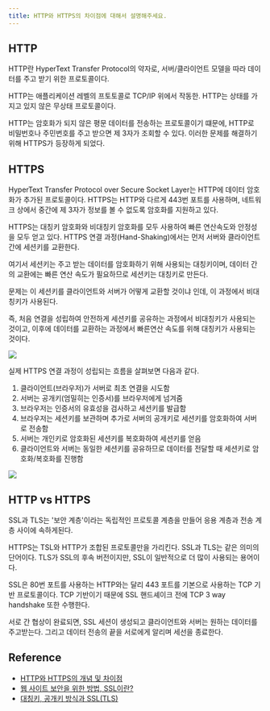 ```yaml
---
title: HTTP와 HTTPS의 차이점에 대해서 설명해주세요.
---
```



## HTTP

HTTP란 HyperText Transfer Protocol의 약자로, 서버/클라이언트 모델을 따라 데이터를 주고
받기 위한 프로토콜이다.

HTTP는 애플리케이션 레벨의 프토토콜로 TCP/IP 위에서 작동한. HTTP는 상태를 가지고 있지 않은
무상태 프로토콜이다.

HTTP는 암호화가 되지 않은 평문 데이터를 전송하는 프로토콜이기 떄문에, HTTP로 비밀번호나 주민번호를
주고 받으면 제 3자가 조회할 수 있다. 이러한 문제를 해결하기 위해 HTTPS가 등장하게 되었다.

## HTTPS

HyperText Transfer Protocol over Secure Socket Layer는 HTTP에 데이터 암호화가 추가된
프로토콜이다. HTTPS는 HTTP와 다르게 443번 포트를 사용하며, 네트워크 상에서 중간에 제 3자가 정보를
볼 수 없도록 암호화를 지원하고 있다.

HTTPS는 대칭키 암호화와 비대칭키 암호화를 모두 사용하여 빠른 연산속도와 안정성을 모두 얻고 있다.
HTTPS 연결 과정(Hand-Shaking)에서는 먼저 서버와 클라이언트 간에 세션키를 교환한다.

여기서 세션키는 주고 받는 데이터를 암호화하기 위해 사용되는 대칭키이며, 데이터 간의 교환에는
빠른 연산 속도가 필요하므로 세션키는 대칭키로 만든다.

문제는 이 세션키를 클라이언트와 서버가 어떻게 교환할 것이냐 인데, 이 과정에서 비대칭키가 사용된다.

즉, 처음 연결을 성립하여 안전하게 세션키를 공유하는 과정에서 비대칭키가 사용되는 것이고, 이후에
데이터를 교환하는 과정에서 빠른연산 속도를 위해 대칭키가 사용되는 것이다.

<Image src="https://user-images.githubusercontent.com/63354527/235432805-26c81a65-6179-4a86-8d61-b76ba7e933c0.png" />

실제 HTTPS 연결 과정이 성립되는 흐름을 살펴보면 다음과 같다.

1. 클라이언트(브라우저)가 서버로 최초 연결을 시도함
2. 서버는 공개키(엄밀히는 인증서)를 브라우저에게 넘겨줌
3. 브라우저는 인증서의 유효성을 검사하고 세션키를 발급함
4. 브라우저는 세션키를 보관하며 추가로 서버의 공개키로 세션키를 암호화하여 서버로 전송함
5. 서버는 개인키로 암호화된 세션키를 복호화하여 세션키를 얻음
6. 클라이언트와 서버는 동일한 세션키를 공유하므로 데이터를 전달할 때 세션키로 암호화/복호화를 진행함

<Image src="https://user-images.githubusercontent.com/63354527/235433449-f9a3f3fc-de10-4d71-a9ea-66da59afdfca.png" />

## HTTP vs HTTPS

SSL과 TLS는 '보안 계층'이라는 독립적인 프로토콜 계층을 만들어 응용 계층과 전송 계층 사이에 속하게된다.

HTTPS는 TSL와 HTTP가 조합된 프로토콜만을 가리킨다. SSL과 TLS는 같은 의미의 단어이다. TLS가
SSL의 후속 버전이지만, SSL이 일반적으로 더 많이 사용되는 용어이다.

SSL은 80번 포트를 사용하는 HTTP와는 달리 443 포트를 기본으로 사용하는 TCP 기반 프로토콜이다.
TCP 기반이기 때문에 SSL 핸드셰이크 전에 TCP 3 way handshake 또한 수행한다.

서로 간 협상이 완료되면, SSL 세션이 생성되고 클라이언트와 서버는 원하는 데이터를 주고받는다.
그리고 데이터 전송의 끝을 서로에게 알리며 세선을 종료한다.

## Reference

- [HTTP와 HTTPS의 개념 및 차이점](https://mangkyu.tistory.com/98)
- [웹 사이트 보안을 위한 방법, SSL이란?](https://m.blog.naver.com/PostView.naver?isHttpsRedirect=true&blogId=skinfosec2000&logNo=222135874222)
- [대칭키, 공개키 방식과 SSL(TLS)](https://preamtree.tistory.com/38)
